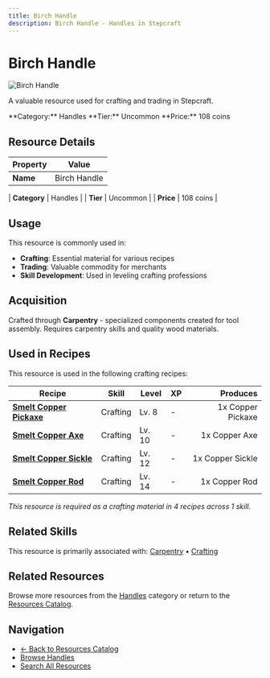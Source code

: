 ```yaml
---
title: Birch Handle
description: Birch Handle - Handles in Stepcraft
---
```


# Birch Handle

<div className="flex items-start gap-6 mb-8">
  <div className="flex-shrink-0">
    <img src="/assets/resources/carpentry/birch_handle.png" alt="Birch Handle" className="w-24 h-24 border rounded-lg" />
  </div>
  <div className="flex-1">
    <div className="space-y-2">
      <p className="text-lg text-muted-foreground">A valuable resource used for crafting and trading in Stepcraft.</p>
      <div className="flex flex-wrap gap-4 text-sm">
        <span className="px-2 py-1 bg-blue-100 dark:bg-blue-900 rounded-md">
          **Category:** Handles
        </span>
        <span className="px-2 py-1 bg-green-100 dark:bg-green-900 rounded-md">
          **Tier:** Uncommon
        </span>
        <span className="px-2 py-1 bg-green-100 dark:bg-green-900 rounded-md">
          **Price:** 108 coins
        </span>
      </div>
    </div>
  </div>
</div>

## Resource Details

| Property | Value |
|----------|-------|
| **Name** | Birch Handle |

| **Category** | Handles |
| **Tier** | Uncommon |
| **Price** | 108 coins |


## Usage

This resource is commonly used in:

- **Crafting**: Essential material for various recipes
- **Trading**: Valuable commodity for merchants
- **Skill Development**: Used in leveling crafting professions




## Acquisition

Crafted through **Carpentry** - specialized components created for tool assembly. Requires carpentry skills and quality wood materials.


## Used in Recipes

This resource is used in the following crafting recipes:

| Recipe | Skill | Level | XP | Produces |
|--------|-------|-------|----|---------:|
| **[Smelt Copper Pickaxe](/docs/items/individual/copper_pickaxe)** | Crafting | Lv. 8 | - | 1x Copper Pickaxe |
| **[Smelt Copper Axe](/docs/items/individual/copper_axe)** | Crafting | Lv. 10 | - | 1x Copper Axe |
| **[Smelt Copper Sickle](/docs/items/individual/copper_sickle)** | Crafting | Lv. 12 | - | 1x Copper Sickle |
| **[Smelt Copper Rod](/docs/items/individual/copper_rod)** | Crafting | Lv. 14 | - | 1x Copper Rod |

*This resource is required as a crafting material in 4 recipes across 1 skill.*


## Related Skills

This resource is primarily associated with: [Carpentry](/docs/skills/individual/carpentry) • [Crafting](/docs/skills/individual/crafting)

## Related Resources

Browse more resources from the [Handles](/docs/resources#handles) category or return to the [Resources Catalog](/docs/resources).

## Navigation

- [← Back to Resources Catalog](/docs/resources)
- [Browse Handles](/docs/resources#handles)
- [Search All Resources](/search)
